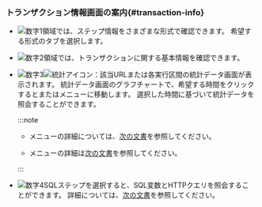 ### トランザクション情報画面の案内{#transaction-info}

<ImgLang img='transaction-info-window.png' desc='トランザクション情報' />

- ![数字1](/img/number-01.png)領域では、ステップ情報をさまざまな形式で確認できます。 希望する形式のタブを選択します。

- ![数字2](/img/number-02.png)領域では、トランザクションに関する基本情報を確認できます。

- ![数字3](/img/number-03.png)![統計アイコン](/img/ic-static.svg)：該当URLまたは各実行区間の統計データ画面が表示されます。 統計データ画面のグラフチャートで、希望する時間をクリックすると<Cmdname sid="side_statistics" className="uitext" />または<Cmdname sid="side_txSearch" className="uitext" />メニューに移動します。 選択した時間に基づいて統計データを照会することができます。

  :::note

  - <Cmdname sid="side_statistics" className="uitext" />メニューの詳細については、[次の文書](analysis-apm-trs)を参照してください。

  - <Cmdname sid="side_txSearch" className="uitext" />メニューの詳細は[次の文書](tx-profile)を参照してください。

  :::

- ![数字4](/img/number-04.png)SQLステップを選択すると、SQL変数とHTTPクエリを照会することができます。 詳細については、[次の文書](#transaction-parameter)を参照してください。
